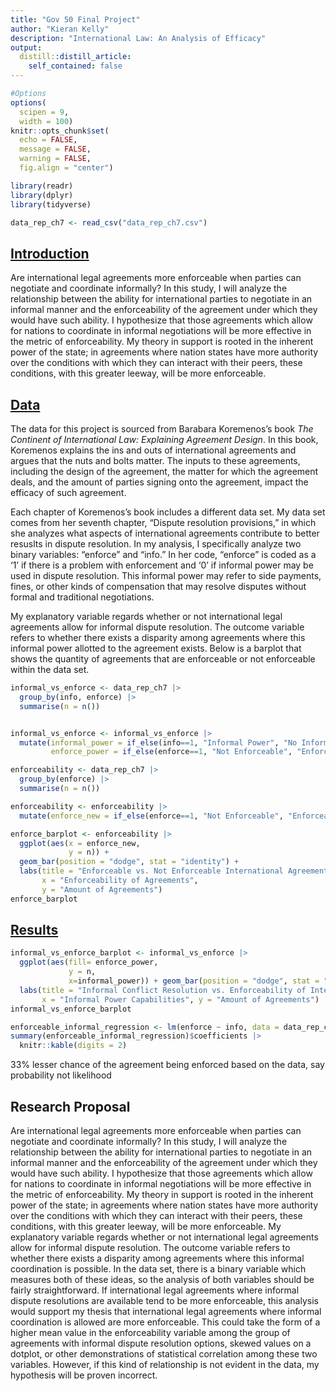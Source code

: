 ```yaml
---
title: "Gov 50 Final Project"
author: "Kieran Kelly"
description: "International Law: An Analysis of Efficacy"
output:
  distill::distill_article:
    self_contained: false
---
```


```r
#Options
options(
  scipen = 9,
  width = 100)
knitr::opts_chunk$set(
  echo = FALSE,
  message = FALSE,
  warning = FALSE,
  fig.align = "center")

library(readr)
library(dplyr)
library(tidyverse)

data_rep_ch7 <- read_csv("data_rep_ch7.csv")
```


## [Introduction]{.underline}

Are international legal agreements more enforceable when parties can negotiate and coordinate informally? In this study, I will analyze the relationship between the ability for international parties to negotiate i![]()n an informal manner and the enforceability of the agreement under which they would have such ability. I hypothesize that those agreements which al![]()low for nations to coordinate in informal negotiations will be more effective in the metric of enforceability. My theory in support is rooted in the inherent power of the state; in agreements where nation states have more authority over the conditions with which they can interact with their peers, these conditions, with this greater leeway, will be more enforceable.

## [Data]{.underline}

The data for this project is sourced from Barabara Koremenos's book *The Continent of International Law: Explaining Agreement Design*. In this book, Koremenos explains the ins and outs of international agreements and argues that the nuts and bolts matter. The inputs to these agreements, including the design of the agreement, the matter for which the agreement deals, and the amount of parties signing onto the agreement, impact the efficacy of such agreement.

Each chapter of Koremenos's book includes a different data set. My data set comes from her seventh chapter, "Dispute resolution provisions," in which she analyzes what aspects of international agreements contribute to better resuslts in dispute resolution. In my analysis, I specifically analyze two binary variables: "enforce" and "info." In her code, "enforce" is coded as a '1' if there is a problem with enforcement and '0' if informal power may be used in dispute resolution. This informal power may refer to side payments, fines, or other kinds of compensation that may resolve disputes without formal and traditional negotiations.

My explanatory variable regards whether or not international legal agreements allow for informal dispute resolution. The outcome variable refers to whether there exists a disparity among agreements where this informal power allotted to the agreement exists. Below is a barplot that shows the quantity of agreements that are enforceable or not enforceable within the data set.

```r


informal_vs_enforce <- data_rep_ch7 |>
  group_by(info, enforce) |>
  summarise(n = n())


informal_vs_enforce <- informal_vs_enforce |>
  mutate(informal_power = if_else(info==1, "Informal Power", "No Informal Power"),
         enforce_power = if_else(enforce==1, "Not Enforceable", "Enforceable"))

enforceability <- data_rep_ch7 |>
  group_by(enforce) |>
  summarise(n = n())

enforceability <- enforceability |>
  mutate(enforce_new = if_else(enforce==1, "Not Enforceable", "Enforceable"))

enforce_barplot <- enforceability |>
  ggplot(aes(x = enforce_new,
             y = n)) + 
  geom_bar(position = "dodge", stat = "identity") +
  labs(title = "Enforceable vs. Not Enforceable International Agreements",
       x = "Enforceability of Agreements",
       y = "Amount of Agreements")
enforce_barplot
```

## [Results]{.underline}

```r
informal_vs_enforce_barplot <- informal_vs_enforce |>
  ggplot(aes(fill= enforce_power,
             y = n,
             x=informal_power)) + geom_bar(position = "dodge", stat = "identity") +
  labs(title = "Informal Conflict Resolution vs. Enforceability of International Agreements",
       x = "Informal Power Capabilities", y = "Amount of Agreements")
informal_vs_enforce_barplot

```

```r
enforceable_informal_regression <- lm(enforce ~ info, data = data_rep_ch7)
summary(enforceable_informal_regression)$coefficients |>
  knitr::kable(digits = 2)
```

33% lesser chance of the agreement being enforced based on the data, say probability not likelihood

## Research Proposal

Are international legal agreements more enforceable when parties can negotiate and coordinate informally? In this study, I will analyze the relationship between the ability for international parties to negotiate in an informal manner and the enforceability of the agreement under which they would have such ability. I hypothesize that those agreements which allow for nations to coordinate in informal negotiations will be more effective in the metric of enforceability. My theory in support is rooted in the inherent power of the state; in agreements where nation states have more authority over the conditions with which they can interact with their peers, these conditions, with this greater leeway, will be more enforceable. My explanatory variable regards whether or not international legal agreements allow for informal dispute resolution. The outcome variable refers to whether there exists a disparity among agreements where this informal coordination is possible. In the data set, there is a binary variable which measures both of these ideas, so the analysis of both variables should be fairly straightforward. If international legal agreements where informal dispute resolutions are available tend to be more enforceable, this analysis would support my thesis that international legal agreements where informal coordination is allowed are more enforceable. This could take the form of a higher mean value in the enforceability variable among the group of agreements with informal dispute resolution options, skewed values on a dotplot, or other demonstrations of statistical correlation among these two variables. However, if this kind of relationship is not evident in the data, my hypothesis will be proven incorrect.
